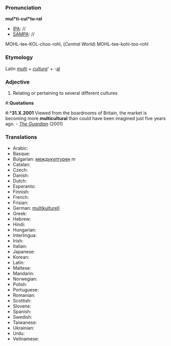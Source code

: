 ===Pronunciation===

'''mul*ti-cul*tu-ral'''
*[[IPA]]: //
*[[SAMPA]]: //
MOHL-tee-KOL-choo-rohl, (''Central World'') MOHL-tee-kohl-too-rohl
===Etymology===

Latin ''[[multi]]'' + ''[[cultura]]''' + -[[al]]
===Adjective===

# Relating or pertaining to several different cultures

#:'''Quotations'''
#:*'''31.X.2001''' Viewed from the boardrooms of Britain, the market is becoming more '''multicultural''' than could have been imagined just five years ago. - ''[http://www.guardian.co.uk/racism/Story/0,2763,583454,00.html The Guardian]'' (2001)

===Translations===

*Arabic:
*Basque:
*Bulgarian: [[междукултурен]] ''m''
*Catalan:
*Czech:
*Danish:
*Dutch:
*Esperanto:
*Finnish:
*French:
*Frisian:
*German: [[multikulturell]]
*Greek:
*Hebrew:
*Hindi:
*Hungarian:
*Interlingua:
*Irish:
*Italian:
*Japanese:
*Korean:
*Latin:
*Maltese:
*Mandarin:
*Norwegian:
*Polish:
*Portuguese:
*Romanian:
*Scottish:
*Slovene:
*Spanish:
*Swedish:
*Taiwanese:
*Ukrainian:
*Urdu:
*Veitnamese: